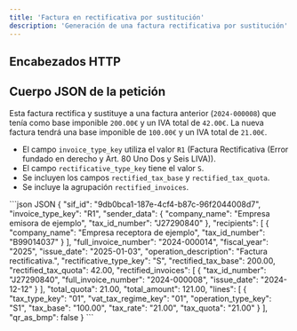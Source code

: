 ```yaml
---
title: 'Factura en rectificativa por sustitución'
description: 'Generación de una factura rectificativa por sustitución'
---
```



## Encabezados HTTP

<ClientDefaultHeaders />

## Cuerpo JSON de la petición

Esta factura rectifica y sustituye a una factura anterior (`2024-000008`) que tenía como base imponible `200.00€` y un IVA total de `42.00€`. La nueva factura tendrá una base imponible de `100.00€` y un IVA total de `21.00€`.

* El campo `invoice_type_key` utiliza el valor `R1` (Factura Rectificativa (Error fundado en derecho y Art. 80 Uno Dos y Seis LIVA)).
* El campo `rectificative_type_key` tiene el valor `S`.
* Se incluyen los campos `rectified_tax_base` y `rectified_tax_quota`.
* Se incluye la agrupación `rectified_invoices`.

<CodeGroup>
```json JSON
{
  "sif_id": "9db0bca1-187e-4cf4-b87c-96f2044008d7",
  "invoice_type_key": "R1",
  "sender_data": {
    "company_name": "Empresa emisora de ejemplo",
    "tax_id_number": "J27290840"
  },
  "recipients": [
    {
      "company_name": "Empresa receptora de ejemplo",
      "tax_id_number": "B99014037"
    }
  ],
  "full_invoice_number": "2024-000014",
  "fiscal_year": "2025",
  "issue_date": "2025-01-03",
  "operation_description": "Factura rectificativa.",
  "rectificative_type_key": "S",
  "rectified_tax_base": 200.00,
  "rectified_tax_quota": 42.00,
  "rectified_invoices": [
    {
      "tax_id_number": "J27290840",
      "full_invoice_number": "2024-000008",
      "issue_date": "2024-12-12"
    }
  ],
  "total_quota": 21.00,
  "total_amount": 121.00,
  "lines": [
    {
      "tax_type_key": "01",
      "vat_tax_regime_key": "01",
      "operation_type_key": "S1",
      "tax_base": "100.00",
      "tax_rate": "21.00",
      "tax_quota": "21.00"
    }
  ],
  "qr_as_bmp": false
}
```
</CodeGroup>
